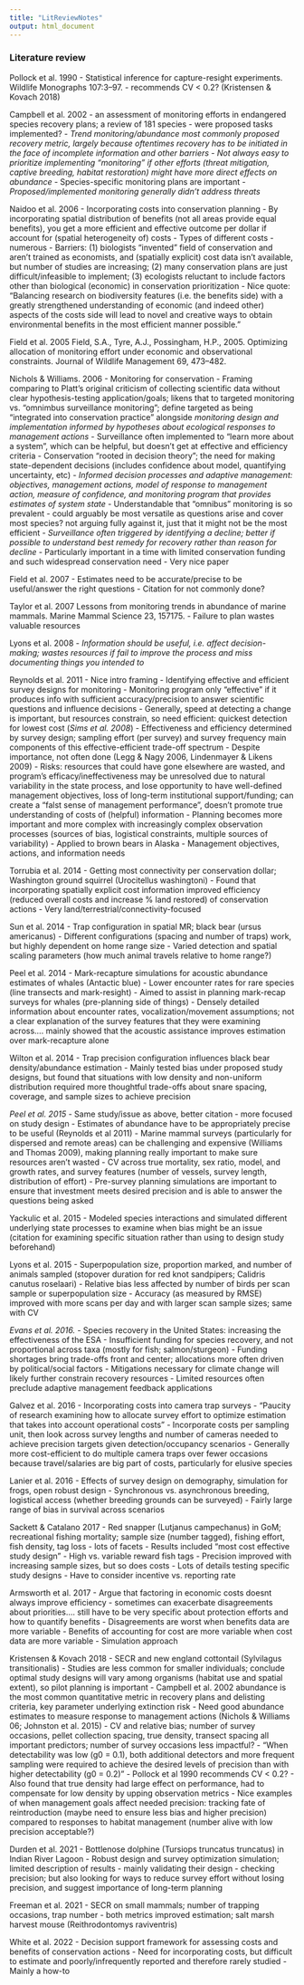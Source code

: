 ```yaml
---
title: "LitReviewNotes"
output: html_document
---
```


### Literature review

Pollock et al. 1990 
- Statistical inference for capture-resight experiments. Wildlife Monographs 107:3–97.
- recommends CV < 0.2? (Kristensen & Kovach 2018)

Campbell et al. 2002
- an assessment of monitoring efforts in endangered species recovery plans; a review of 181 species
- were proposed tasks implemented?
  - *Trend monitoring/abundance most commonly proposed recovery metric, largely because oftentimes recovery has to be initiated in the face of incomplete information and other barriers*
- *Not always easy to prioritize implementing "monitoring" if other efforts (threat mitigation, captive breeding, habitat restoration) might have more direct effects on abundance*
- Species-specific monitoring plans are important 
- *Proposed/implemented monitoring generally didn't address threats*

Naidoo et al. 2006
- Incorporating costs into conservation planning
- By incorporating spatial distribution of benefits (not all areas provide equal benefits), you get a more efficient and effective outcome per dollar if account for (spatial heterogeneity of) costs
- Types of different costs - numerous
- Barriers: (1) biologists "invented" field of conservation and aren't trained as economists, and (spatially explicit) cost data isn't available, but number of studies are increasing; (2) many conservation plans are just difficult/infeasible to implement; (3) ecologists reluctant to include factors other than biological (economic) in conservation prioritization
- Nice quote: "Balancing research on biodiversity features (i.e. the benefits side) with a greatly strengthened understanding of economic (and indeed other) aspects of the costs side will lead to novel and creative ways to obtain environmental benefits in the most efficient manner possible."

Field et al. 2005
Field, S.A., Tyre, A.J., Possingham, H.P., 2005. Optimizing allocation of monitoring effort under economic and observational constraints. Journal of Wildlife Management 69, 473–482.

Nichols & Williams. 2006
- Monitoring for conservation
- Framing comparing to Platt's original criticism of collecting scientific data without clear hypothesis-testing application/goals; likens that to targeted monitoring vs. "omnimbus surveillance monitoring"; define targeted as being "integrated into conservation practice" alongside *monitoring design and implementation informed by hypotheses about ecological responses to management actions*
- Surveillance often implemented to "learn more about a system", which can be helpful, but doesn't get at effective and efficiency criteria
- Conservation "rooted in decision theory"; the need for making state-dependent decisions (includes confidence about model, quantifying uncertainty, etc)
- *Informed decision processes and adaptive management: objectives, management actions, model of response to management action, measure of confidence, and monitoring program that provides estimates of system state*
- Understandable that "omnibus" monitoring is so prevalent - could arguably be most versatile as questions arise and cover most species? not arguing fully against it, just that it might not be the most efficient
- *Surveillance often triggered by identifying a decline; better if possible to understand best remedy for recovery rather than reason for decline*
- Particularly important in a time with limited conservation funding and such widespread conservation need 
- Very nice paper

Field et al. 2007
- Estimates need to be accurate/precise to be useful/answer the right questions
- Citation for not commonly done?

Taylor et al. 2007
Lessons from monitoring trends in abundance of marine mammals. Marine Mammal Science 23, 157175.
- Failure to plan wastes valuable resources

Lyons et al. 2008
- *Information should be useful, i.e. affect decision-making; wastes resources if fail to improve the process and miss documenting things you intended to*

Reynolds et al. 2011
- Nice intro framing
- Identifying effective and efficient survey designs for monitoring
- Monitoring program only "effective" if it produces info with sufficient accuracy/precision to answer scientific questions and influence decisions
- Generally, speed at detecting a change is important, but resources constrain, so need efficient: quickest detection for lowest cost (*Sims et al. 2008*)
- Effectiveness and efficiency determined by survey design; sampling effort (per survey) and survey frequency main components of this effective-efficient trade-off spectrum
- Despite importance, not often done (Legg & Nagy 2006, Lindenmayer & Likens 2009)
- Risks: resources that could have gone elsewhere are wasted, and program's efficacy/ineffectiveness may be unresolved due to natural variability in the state process, and lose opportunity to have well-defined management objectives, loss of long-term institutional support/funding; can create a "falst sense of management performance", doesn't promote true understanding of costs of (helpful) information
- Planning becomes more important and more complex with increasingly complex observation processes (sources of bias, logistical constraints, multiple sources of variability)
- Applied to brown bears in Alaska
- Management objectives, actions, and information needs

Torrubia et al. 2014
- Getting most connectivity per conservation dollar; Washington ground squirrel (Urocitellus washingtoni)
- Found that incorporating spatially explicit cost information improved efficiency (reduced overall costs and increase % land restored) of conservation actions
- Very land/terrestrial/connectivity-focused

Sun et al. 2014
- Trap configuration in spatial MR; black bear (ursus americanus)
- Different configurations (spacing and number of traps) work, but highly dependent on home range size
- Varied detection and spatial scaling parameters (how much animal travels relative to home range?)

Peel et al. 2014
- Mark-recapture simulations for acoustic abundance estimates of whales (Antactic blue)
- Lower encounter rates for rare species (line transects and mark-resight)
- Aimed to assist in planning mark-recap surveys for whales (pre-planning side of things)
- Densely detailed information about encounter rates, vocalization/movement assumptions; not a clear explanation of the survey features that they were examining across.... mainly showed that the acoustic assistance improves estimation over mark-recapture alone

Wilton et al. 2014
- Trap precision configuration influences black bear density/abundance estimation
- Mainly tested bias under proposed study designs, but found that situations with low density and non-uniform distribution required more thoughtful trade-offs about snare spacing, coverage, and sample sizes to achieve precision

*Peel et al. 2015*
- Same study/issue as above, better citation - more focused on study design
- Estimates of abundance have to be appropriately precise to be useful (Reynolds et al 2011)
- Marine mammal surveys (particularly for dispersed and remote areas) can be challenging and expensive (Williams and Thomas 2009), making planning really important to make sure resources aren't wasted
- CV across true mortality, sex ratio, model, and growth rates, and survey features (number of vessels, survey length, distribution of effort)
- Pre-survey planning simulations are important to ensure that investment meets desired precision and is able to answer the questions being asked
 
 Yackulic et al. 2015
- Modeled species interactions and simulated different underlying state processes to examine when bias might be an issue (citation for examining specific situation rather than using to design study beforehand)

Lyons et al. 2015
- Superpopulation size, proportion marked, and number of animals sampled (stopover duration for red knot sandpipers; Calidris canutus roselaari)
- Relative bias less affected by number of birds per scan sample or superpopulation size
- Accuracy (as measured by RMSE) improved with more scans per day and with larger scan sample sizes; same with CV

*Evans et al. 2016.* 
- Species recovery in the United States: increasing the effectiveness of the ESA
- Insufficient funding for species recovery, and not proportional across taxa (mostly for fish; salmon/sturgeon)
- Funding shortages bring trade-offs front and center; allocations more often driven by political/social factors
- Mitigations necessary for climate change will likely further constrain recovery resources
- Limited resources often preclude adaptive management feedback applications

Galvez et al. 2016
- Incorporating costs into camera trap surveys
- "Paucity of research examining how to allocate survey effort to optimize estimation that takes into account operational costs"
- Incorporate costs per sampling unit, then look across survey lengths and number of cameras needed to achieve precision targets given detection/occupancy scenarios
- Generally more cost-efficient to do multiple camera traps over fewer occasions because travel/salaries are big part of costs, particularly for elusive species

<!-- # Gonzalez et al. 2016 -->
<!-- # - UAVs and AI monitoring for the future -->

Lanier et al. 2016
- Effects of survey design on demography, simulation for frogs, open robust design
- Synchronous vs. asynchronous breeding, logistical access (whether breeding grounds can be surveyed)
- Fairly large range of bias in survival across scenarios

<!-- # Little et al. 2016 -->
<!-- # - trade-offs for cost-constrained fisheries management -->
<!-- # - lots of lists of all the different "risks" that incur more costs (e.g., the need to implement a control rule for additional cost) -->
<!-- # - risk (of overfishing)-catch-cost frontier.... easier to derive benefits for fisheries compared to wildlife monitoring -->

Sackett & Catalano 2017
- Red snapper (Lutjanus campechanus) in GoM; recreational fishing mortality; sample size (number tagged), fishing effort, fish density, tag loss - lots of facets
- Results included "most cost effective study design"
- High vs. variable reward fish tags
- Precision improved with increasing sample sizes, but so does costs
- Lots of details testing specific study designs
- Have to consider incentive vs. reporting rate

Armsworth et al. 2017
- Argue that factoring in economic costs doesnt always improve efficiency - sometimes can exacerbate disagreements about priorities.... still have to be very specific about protection efforts and how to quantify benefits
- Disagreements are worst when benefits data are more variable
- Benefits of accounting for cost are more variable when cost data are more variable
- Simulation approach

Kristensen & Kovach 2018
- SECR and new england cottontail (Sylvilagus transitionalis)
- Studies are less common for smaller individuals; conclude optimal study designs will vary among organisms (habitat use and spatial extent), so pilot planning is important
- Campbell et al. 2002 abundance is the most common quantitative metric in recovery plans and delisting criteria, key parameter underlying extinction risk
- Need good abundance estimates to measure response to management actions (Nichols & Williams 06; Johnston et al. 2015)
- CV and relative bias; number of survey occasions, pellet collection spacing, true density, transect spacing all important predictors; number of survey occasions less impactful?
- "When detectability was low (g0 = 0.1), both additional detectors and more frequent sampling were required to achieve the desired levels of precision than with higher detectability (g0 = 0.2)"
- Pollock et al 1990 recommends CV < 0.2? 
- Also found that true density had large effect on performance, had to compensate for low density by upping observation metrics
- Nice examples of when management goals affect needed precision: tracking fate of reintroduction (maybe need to ensure less bias and higher precision) compared to responses to habitat management (number alive with low precision acceptable?)

Durden et al. 2021
- Bottlenose dolphine (Tursiops truncatus truncatus) in Indian River Lagoon
- Robust design and survey optimization simulation; limited description of results - mainly validating their design - checking precision; but also looking for ways to reduce survey effort without losing precision, and suggest importance of long-term planning

Freeman et al. 2021
- SECR on small mammals; number of trapping occasions, trap number - both metrics improved estimation; salt marsh harvest mouse (Reithrodontomys raviventris)

White et al. 2022
- Decision support framework for assessing costs and benefits of conservation actions
- Need for incorporating costs, but difficult to estimate and poorly/infrequently reported and therefore rarely studied
- Mainly a how-to

